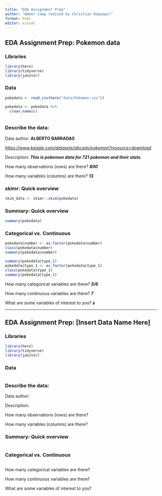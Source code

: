 ```yaml
---
title: "EDA Assignment Prep"
author: "Amber Camp (edited by Christian Raquepo)"
format: html 
editor: visual
---
```


## EDA Assignment Prep: Pokemon data

### Libraries

```r
library(here)
library(tidyverse)
library(janitor)
```

### Data

```r
pokedata <- read_csv(here("data/Pokemon.csv"))

pokedata <- pokedata %>% 
  clean_names()
```

```r

```

### Describe the data:

Data author: **ALBERTO BARRADAS**

[*https://www.kaggle.com/datasets/abcsds/pokemon?resource=download*](https://www.kaggle.com/datasets/abcsds/pokemon?resource=download)

Description: ***This is pokemon data for 721 pokemon and their stats.***

How many observations (rows) are there? ***800***

How many variables (columns) are there? ***13***

### skimr: Quick overview

```r
skim_data <- skimr::skim(pokedata)
```

### Summary: Quick overview

```r
summary(pokedata)
```

### Categorical vs. Continuous

```r
pokedata$number <- as.factor(pokedata$number)
class(pokedata$number)
summary(pokedata$number)

summary(pokedata$type_1)
pokedata$type_1 <- as.factor(pokedata$type_1)
class(pokedata$type_1)
summary(pokedata$type_1)
```

How many categorical variables are there? ***5/6***

How many continuous variables are there? ***7***

What are some variables of interest to you? ***s***

------------------------------------------------------------------------

## EDA Assignment Prep: \[Insert Data Name Here\]

### Libraries

```r
library(here)
library(tidyverse)
library(janitor)
```

### Data

```r

```

### Describe the data:

Data author:

Description:

How many observations (rows) are there?

How many variables (columns) are there?

### Summary: Quick overview

```r

```

### Categorical vs. Continuous

```r

```

How many categorical variables are there?

How many continuous variables are there?

What are some variables of interest to you?

